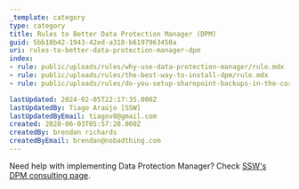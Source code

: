 ```yaml
---
_template: category
type: category
title: Rules to Better Data Protection Manager (DPM)
guid: 5bb18b42-1943-42ed-a318-b6197963450a
uri: rules-to-better-data-protection-manager-dpm
index:
- rule: public/uploads/rules/why-use-data-protection-manager/rule.mdx
- rule: public/uploads/rules/the-best-way-to-install-dpm/rule.mdx
- rule: public/uploads/rules/do-you-setup-sharepoint-backups-in-the-correct-order/rule.mdx

lastUpdated: 2024-02-05T22:17:35.000Z
lastUpdatedBy: Tiago Araújo [SSW]
lastUpdatedByEmail: tiagov8@gmail.com
created: 2020-06-03T05:57:20.000Z
createdBy: brendan richards
createdByEmail: brendan@nobadthing.com
---
```


Need help with implementing Data Protection Manager? Check [SSW's DPM consulting page](https://www.ssw.com.au/consulting/data-protection-manager).
